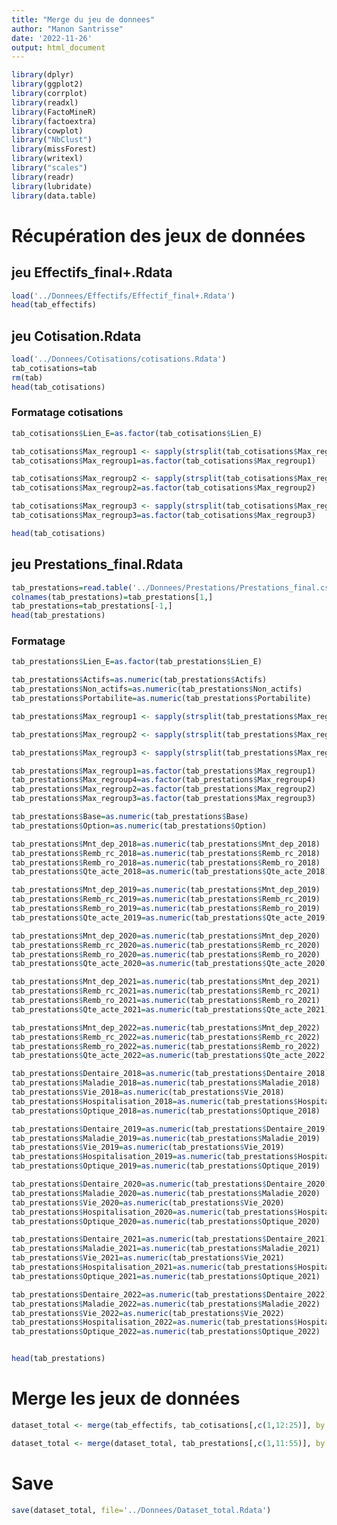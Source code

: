 ```yaml
---
title: "Merge du jeu de donnees"
author: "Manon Santrisse"
date: '2022-11-26'
output: html_document
---
```


```r
library(dplyr)
library(ggplot2)
library(corrplot)
library(readxl)
library(FactoMineR)
library(factoextra)
library(cowplot)
library("NbClust")
library(missForest)
library(writexl)
library("scales")
library(readr)
library(lubridate)
library(data.table)
```


# Récupération des jeux de données

## jeu Effectifs_final+.Rdata
```r
load('../Donnees/Effectifs/Effectif_final+.Rdata')
head(tab_effectifs)
```

## jeu Cotisation.Rdata
```r
load('../Donnees/Cotisations/cotisations.Rdata')
tab_cotisations=tab
rm(tab)
head(tab_cotisations)
```

### Formatage cotisations

```r
tab_cotisations$Lien_E=as.factor(tab_cotisations$Lien_E)

tab_cotisations$Max_regroup1 <- sapply(strsplit(tab_cotisations$Max_regroup1,"_"),function(x){return (x[2])})
tab_cotisations$Max_regroup1=as.factor(tab_cotisations$Max_regroup1)

tab_cotisations$Max_regroup2 <- sapply(strsplit(tab_cotisations$Max_regroup2,"_"),function(x){return (x[1])})
tab_cotisations$Max_regroup2=as.factor(tab_cotisations$Max_regroup2)

tab_cotisations$Max_regroup3 <- sapply(strsplit(tab_cotisations$Max_regroup3,"_"),function(x){return (x[1])})
tab_cotisations$Max_regroup3=as.factor(tab_cotisations$Max_regroup3)

head(tab_cotisations)
```

## jeu Prestations_final.Rdata
```r
tab_prestations=read.table('../Donnees/Prestations/Prestations_final.csv',sep=";")
colnames(tab_prestations)=tab_prestations[1,]
tab_prestations=tab_prestations[-1,]
head(tab_prestations)
```

### Formatage

```r
tab_prestations$Lien_E=as.factor(tab_prestations$Lien_E)

tab_prestations$Actifs=as.numeric(tab_prestations$Actifs)
tab_prestations$Non_actifs=as.numeric(tab_prestations$Non_actifs)
tab_prestations$Portabilite=as.numeric(tab_prestations$Portabilite)

tab_prestations$Max_regroup1 <- sapply(strsplit(tab_prestations$Max_regroup1,"_"),function(x){return (x[2])})

tab_prestations$Max_regroup2 <- sapply(strsplit(tab_prestations$Max_regroup2,"_"),function(x){return (x[1])})

tab_prestations$Max_regroup3 <- sapply(strsplit(tab_prestations$Max_regroup3,"_"),function(x){return (x[1])})

tab_prestations$Max_regroup1=as.factor(tab_prestations$Max_regroup1)
tab_prestations$Max_regroup4=as.factor(tab_prestations$Max_regroup4)
tab_prestations$Max_regroup2=as.factor(tab_prestations$Max_regroup2)
tab_prestations$Max_regroup3=as.factor(tab_prestations$Max_regroup3)

tab_prestations$Base=as.numeric(tab_prestations$Base)
tab_prestations$Option=as.numeric(tab_prestations$Option)

tab_prestations$Mnt_dep_2018=as.numeric(tab_prestations$Mnt_dep_2018)
tab_prestations$Remb_rc_2018=as.numeric(tab_prestations$Remb_rc_2018)
tab_prestations$Remb_ro_2018=as.numeric(tab_prestations$Remb_ro_2018)
tab_prestations$Qte_acte_2018=as.numeric(tab_prestations$Qte_acte_2018)

tab_prestations$Mnt_dep_2019=as.numeric(tab_prestations$Mnt_dep_2019)
tab_prestations$Remb_rc_2019=as.numeric(tab_prestations$Remb_rc_2019)
tab_prestations$Remb_ro_2019=as.numeric(tab_prestations$Remb_ro_2019)
tab_prestations$Qte_acte_2019=as.numeric(tab_prestations$Qte_acte_2019)

tab_prestations$Mnt_dep_2020=as.numeric(tab_prestations$Mnt_dep_2020)
tab_prestations$Remb_rc_2020=as.numeric(tab_prestations$Remb_rc_2020)
tab_prestations$Remb_ro_2020=as.numeric(tab_prestations$Remb_ro_2020)
tab_prestations$Qte_acte_2020=as.numeric(tab_prestations$Qte_acte_2020)

tab_prestations$Mnt_dep_2021=as.numeric(tab_prestations$Mnt_dep_2021)
tab_prestations$Remb_rc_2021=as.numeric(tab_prestations$Remb_rc_2021)
tab_prestations$Remb_ro_2021=as.numeric(tab_prestations$Remb_ro_2021)
tab_prestations$Qte_acte_2021=as.numeric(tab_prestations$Qte_acte_2021)

tab_prestations$Mnt_dep_2022=as.numeric(tab_prestations$Mnt_dep_2022)
tab_prestations$Remb_rc_2022=as.numeric(tab_prestations$Remb_rc_2022)
tab_prestations$Remb_ro_2022=as.numeric(tab_prestations$Remb_ro_2022)
tab_prestations$Qte_acte_2022=as.numeric(tab_prestations$Qte_acte_2022)

tab_prestations$Dentaire_2018=as.numeric(tab_prestations$Dentaire_2018)
tab_prestations$Maladie_2018=as.numeric(tab_prestations$Maladie_2018)
tab_prestations$Vie_2018=as.numeric(tab_prestations$Vie_2018)
tab_prestations$Hospitalisation_2018=as.numeric(tab_prestations$Hospitalisation_2018)
tab_prestations$Optique_2018=as.numeric(tab_prestations$Optique_2018)

tab_prestations$Dentaire_2019=as.numeric(tab_prestations$Dentaire_2019)
tab_prestations$Maladie_2019=as.numeric(tab_prestations$Maladie_2019)
tab_prestations$Vie_2019=as.numeric(tab_prestations$Vie_2019)
tab_prestations$Hospitalisation_2019=as.numeric(tab_prestations$Hospitalisation_2019)
tab_prestations$Optique_2019=as.numeric(tab_prestations$Optique_2019)

tab_prestations$Dentaire_2020=as.numeric(tab_prestations$Dentaire_2020)
tab_prestations$Maladie_2020=as.numeric(tab_prestations$Maladie_2020)
tab_prestations$Vie_2020=as.numeric(tab_prestations$Vie_2020)
tab_prestations$Hospitalisation_2020=as.numeric(tab_prestations$Hospitalisation_2020)
tab_prestations$Optique_2020=as.numeric(tab_prestations$Optique_2020)

tab_prestations$Dentaire_2021=as.numeric(tab_prestations$Dentaire_2021)
tab_prestations$Maladie_2021=as.numeric(tab_prestations$Maladie_2021)
tab_prestations$Vie_2021=as.numeric(tab_prestations$Vie_2021)
tab_prestations$Hospitalisation_2021=as.numeric(tab_prestations$Hospitalisation_2021)
tab_prestations$Optique_2021=as.numeric(tab_prestations$Optique_2021)

tab_prestations$Dentaire_2022=as.numeric(tab_prestations$Dentaire_2022)
tab_prestations$Maladie_2022=as.numeric(tab_prestations$Maladie_2022)
tab_prestations$Vie_2022=as.numeric(tab_prestations$Vie_2022)
tab_prestations$Hospitalisation_2022=as.numeric(tab_prestations$Hospitalisation_2022)
tab_prestations$Optique_2022=as.numeric(tab_prestations$Optique_2022)


head(tab_prestations)
```


# Merge les jeux de données


```r
dataset_total <- merge(tab_effectifs, tab_cotisations[,c(1,12:25)], by = 'Lien_E')
```

```r
dataset_total <- merge(dataset_total, tab_prestations[,c(1,11:55)], by = 'Lien_E')
```

# Save


```r
save(dataset_total, file='../Donnees/Dataset_total.Rdata')
```


